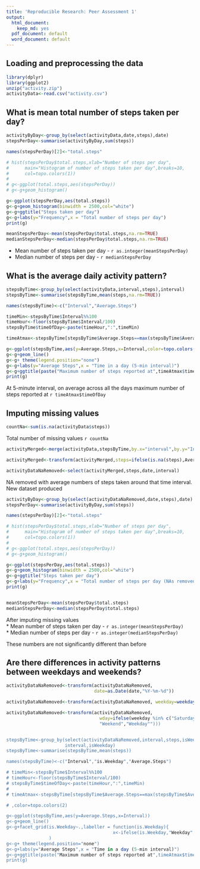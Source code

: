 ```yaml
---
title: 'Reproducible Research: Peer Assessment 1'
output:
  html_document:
    keep_md: yes
  pdf_document: default
  word_document: default
---
```



## Loading and preprocessing the data
```r
library(dplyr)
library(ggplot2)
unzip("activity.zip")
activityData<-read.csv("activity.csv")
```


## What is mean total number of steps taken per day?
```r
activityByDay<-group_by(select(activityData,date,steps),date)
stepsPerDay<-summarise(activityByDay,sum(steps))

names(stepsPerDay)[2]<-"total.steps"

# hist(stepsPerDay$total.steps,xlab="Number of steps per day",
#      main="Histogram of number of steps taken per day",breaks=10,
#      col=topo.colors(1))
# 
# g<-ggplot(total.steps,aes(stepsPerDay))
# g<-g+geom_histogram()

g<-ggplot(stepsPerDay,aes(total.steps))
g<-g+geom_histogram(binwidth = 2500,col="white")
g<-g+ggtitle("Steps taken per day")
g<-g+labs(y="Frequency",x = "Total number of steps per day")
print(g)

meanStepsPerDay<-mean(stepsPerDay$total.steps,na.rm=TRUE)
medianStepsPerDay<-median(stepsPerDay$total.steps,na.rm=TRUE)


```

* Mean number of steps taken per day - ```r as.integer(meanStepsPerDay) ```        
* Median number of steps per day - ```r medianStepsPerDay```  


## What is the average daily activity pattern?

```r

stepsByTime<-group_by(select(activityData,interval,steps),interval)
stepsByTime<-summarise(stepsByTime,mean(steps,na.rm=TRUE))

names(stepsByTime)<-c("Interval","Average.Steps")

timeMin<-stepsByTime$Interval%%100
timeHour<-floor(stepsByTime$Interval/100)
stepsByTime$timeOfDay<-paste(timeHour,":",timeMin)

timeAtmax<-stepsByTime[stepsByTime$Average.Steps==max(stepsByTime$Average.Steps),]

g<-ggplot(stepsByTime,aes(y=Average.Steps,x=Interval,color=topo.colors(1)))
g<-g+geom_line()
g<-g+ theme(legend.position="none")
g<-g+labs(y="Average Steps",x = "Time in a day (5-min interval)")
g<-g+ggtitle(paste("Maximum number of steps reported at",timeAtmax$timeOfDay))
print(g)

```

At 5-minute interval, on average across all the days maximum number of steps 
reported at ```r timeAtmax$timeOfDay```

## Imputing missing values

```r
countNa<-sum(is.na(activityData$steps))

```

Total number of missing values ```r countNa```

```r

activityMerged<-merge(activityData,stepsByTime,by.x="interval",by.y="Interval")

activityMerged<-transform(activityMerged,steps=ifelse(is.na(steps),Average.Steps,steps))

activityDataNaRemoved<-select(activityMerged,steps,date,interval)

```

NA removed with average numbers of steps taken around that time interval. New 
dataset produced

```r
activityByDay<-group_by(select(activityDataNaRemoved,date,steps),date)
stepsPerDay<-summarise(activityByDay,sum(steps))

names(stepsPerDay)[2]<-"total.steps"

# hist(stepsPerDay$total.steps,xlab="Number of steps per day",
#      main="Histogram of number of steps taken per day",breaks=10,
#      col=topo.colors(1))
# 
# g<-ggplot(total.steps,aes(stepsPerDay))
# g<-g+geom_histogram()

g<-ggplot(stepsPerDay,aes(total.steps))
g<-g+geom_histogram(binwidth = 2500,col="white")
g<-g+ggtitle("Steps taken per day")
g<-g+labs(y="Frequency",x = "Total number of steps per day (NAs removed)")
print(g)


meanStepsPerDay<-mean(stepsPerDay$total.steps)
medianStepsPerDay<-median(stepsPerDay$total.steps)


```
After imputing missing values  
* Mean number of steps taken per day - ```r as.integer(meanStepsPerDay) ```  
* Median number of steps per day - ```r as.integer(medianStepsPerDay)```   

These numbers are not significantly different than before

## Are there differences in activity patterns between weekdays and weekends?

```r
activityDataNaRemoved<-transform(activityDataNaRemoved,
                                 date=as.Date(date,"%Y-%m-%d"))

activityDataNaRemoved<-transform(activityDataNaRemoved, weekday=weekdays(date))

activityDataNaRemoved<-transform(activityDataNaRemoved, 
                                   wday=ifelse(weekday %in% c("Saturday","Sunday"),
                                   "Weekend","Weekday"")))


stepsByTime<-group_by(select(activityDataNaRemoved,interval,steps,isWeekday),
                      interval,isWeekday)
stepsByTime<-summarise(stepsByTime,mean(steps))

names(stepsByTime)<-c("Interval","is.Weekday","Average.Steps")

# timeMin<-stepsByTime$Interval%%100
# timeHour<-floor(stepsByTime$Interval/100)
# stepsByTime$timeOfDay<-paste(timeHour,":",timeMin)
# 
# timeAtmax<-stepsByTime[stepsByTime$Average.Steps==max(stepsByTime$Average.Steps),]

# ,color=topo.colors(2)

g<-ggplot(stepsByTime,aes(y=Average.Steps,x=Interval))
g<-g+geom_line()
g<-g+facet_grid(is.Weekday~.,labeller = function(is.Weekday){
                                        x<-ifelse(is.Weekday,"Weekday","Weekend")}
                )
g<-g+ theme(legend.position="none")
g<-g+labs(y="Average Steps",x = "Time in a day (5-min interval)")
g<-g+ggtitle(paste("Maximum number of steps reported at",timeAtmax$timeOfDay))
print(g)

```
